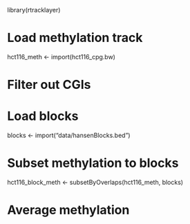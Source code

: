 library(rtracklayer)

# Load methylation track
hct116_meth <- import(hct116_cpg.bw)

# Filter out CGIs


# Load blocks
blocks <- import("data/hansenBlocks.bed")

# Subset methylation to blocks

hct116_block_meth <- subsetByOverlaps(hct116_meth, blocks)

# Average methylation
